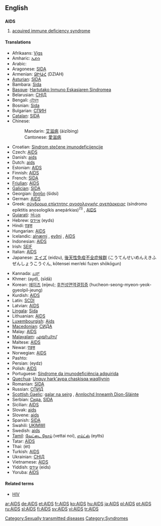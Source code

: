{{see|aids}}
==English==
{{wikipedia}}

==={{acronym}}===
'''AIDS'''

# {{disease}} [[acquired immune deficiency syndrome]]

====Translations====
{{trans-top|acquired immune deficiency syndrome}}
*Afrikaans: [[Vigs]]
*Amharic: [[ኤድስ]]
*Arabic: {{ARchar|[[متلازمة نقص المناعة المكتسبة]]}} {{f}}
*Aragonese: [[SIDA]]
*Armenian: [[ՁԻԱՀ]] (DZIAH)
*[[Asturian]]: [[SIDA]]
*Bambara: [[Sida]]
*[[Basque]]: [[Hartutako Inmuno Eskasiaren Sindromea]]
*Belarusian: [[СНІД]]
*Bengali: [[এইডস]]
*Bosnian: [[Sida]]
*Bulgarian: [[СПИН]]
*[[Catalan]]: [[SIDA]] {{m}}
*Chinese:
*:Mandarin: [[艾滋病]] (àizībìng) <!-- for full name see [[acquired immune deficiency syndrome]]-->
*:Cantonese: [[愛滋病]]
*Croatian: [[Sindrom stečene imunodeficijencije]] {{m}}
*Czech: [[#Czech|AIDS]]
*Danish: [[aids]]
*Dutch: [[aids]] {{m}}
*Estonian: [[#Estonian|AIDS]]
*Finnish: [[AIDS#Finnish|AIDS]]
*French: [[SIDA]] {{m}}
*[[Friulian]]: [[#Friulian|AIDS]]
*[[Galician]]: [[SIDA]]
*Georgian: [[შიდსი]] (šidsi)
*German: [[AIDS#German|AIDS]]
*Greek: [[σύνδρομο επίκτητης ανοσολογικής ανεπάρκειας]] (síndromo epíktitis anosologikís anepárkias)<sup>(1)</sup> {{n}}, [[AIDS#Greek|AIDS]] {{n}}
*[[Gujarati]]: [[એડ્સ]]
*Hebrew: [[איידס]] (eyds)
*Hindi: [[एड्स]]
*Hungarian: [[#Humgarian|AIDS]]
*Icelandic: [[alnæmi]] {{n}}, [[eyðni]] {{f}}, [[AIDS#Icelandic|AIDS]] {{n}}
*Indonesian: [[#Indonesian|AIDS]]
*Irish: [[SEIF]]
*Italian: [[AIDS#Italian|AIDS]]
*Japanese: [[エイズ]] (eidzu), [[後天性免疫不全症候群]] (こうてんせいめんえきふぜんしょうこうぐん, kōtensei men’eki fuzen shōkōgun)
{{trans-mid}}
*Kannada: [[ಏಡ್ಸ್]]
*Khmer: {{KMchar|[[អេដស៍]]}} (ayd), {{KMchar|[[ស៊ីដា]]}} (sīdā)
*Korean: [[에이즈]] (eijeu); [[후천성면역결핍증]] (hucheon-seong-myeon-yeok-gyeolpil-jeung)
*Kurdish: [[#Kurdish|AIDS]]
*Latin: [[SCDI]]
*Latvian: [[#Latvian|AIDS]]
*[[Lingala]]: [[Sida]]
*Lithuanian: [[#Lithuanian|AIDS]]
*[[Luxembourgish]]: [[Aids]]
*[[Macedonian]]: [[СИДА]]
*Malay: [[#Malay|AIDS]]
*[[Malayalam]]: [[എയ്ഡ്സ്]]
*Maltese: [[#Maltese|AIDS]]
*Newar: [[एड्स]]
*Norwegian: [[#Norwegian|AIDS]]
*Pashto: {{PSchar|[[اېډز]]}}
*Persian: {{FAchar|[[ایدز]]}} (eydz)
*Polish: [[AIDS#Polish|AIDS]] {{m}}
*Portuguese: [[Síndrome da imunodeficiência adquirida]] {{f}}
*[[Quechua]]: [[Unquy hark'aypa chaskisqa waqlliynin]]
*Romanian: [[SIDA]] {{f}}
*Russian: [[СПИД]] {{m}}
*[[Scottish Gaelic]]: [[galar na seirg]] {{m}}, [[Annlochd Inneamh Dìon-Slàinte]] {{f}}
*Serbian: [[Сида]], [[SIDA]]
*Sicilian: [[#Sicilian|AIDS]]
*Slovak: [[aids]]
*Slovene: [[aids]]
*Spanish: [[SIDA]] {{m}}
*Swahili: [[UKIMWI]]
*Swedish: [[aids]]
*[[Tamil]]: [[வேட்டை நோய்]] (vettai noi), [[எய்ட்ஸ்]] (eytts)
*Tatar: [[AİDS]]
*Thai: {{THchar|[[เอดส์]]}} (èt)
*Turkish: [[#Turkish|AIDS]]
*Ukrainian: [[СНІД]]
*Vietnamese: [[#Vietnamese|AIDS]]
*Yiddish: [[עידס]] (eids)
*Yoruba: [[#Yoruba|AIDS]]
{{trans-bottom}}

====Related terms====
*[[HIV]]

[[Category:Sexually transmitted diseases]]
[[Category:Syndromes]]

[[ar:AIDS]]
[[de:AIDS]]
[[et:AIDS]]
[[fr:AIDS]]
[[ko:AIDS]]
[[hu:AIDS]]
[[ja:AIDS]]
[[pl:AIDS]]
[[pt:AIDS]]
[[ru:AIDS]]
[[sl:AIDS]]
[[fi:AIDS]]
[[sv:AIDS]]
[[vi:AIDS]]
[[tr:AIDS]]